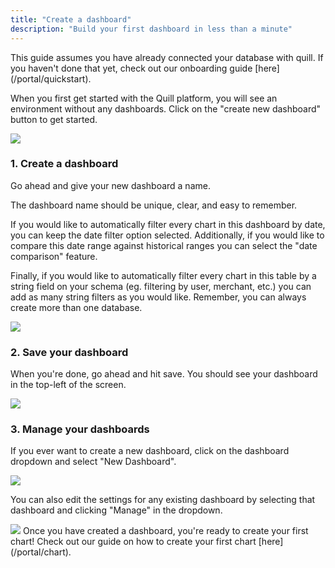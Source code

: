 ```yaml
---
title: "Create a dashboard"
description: "Build your first dashboard in less than a minute"
---
```


<Note>
	This guide assumes you have already connected your database with quill. If
	you haven't done that yet, check out our onboarding guide
	[here](/portal/quickstart).
</Note>

When you first get started with the Quill platform, you will see an environment without any dashboards. Click on the "create new dashboard" button to get started.

<img src='/images/empty_dashboard.png' />

### 1. Create a dashboard

Go ahead and give your new dashboard a name.

<Tip>The dashboard name should be unique, clear, and easy to remember.</Tip>

If you would like to automatically filter every chart in this dashboard by date, you can keep the date filter option selected. Additionally, if you would like to compare this date range against historical ranges you can select the "date comparison" feature.

Finally, if you would like to automatically filter every chart in this table by a string field on your schema (eg. filtering by user, merchant, etc.) you can add as many string filters as you would like. Remember, you can always create more than one database.

<img src='/images/new_dashboard.png' />

### 2. Save your dashboard

When you're done, go ahead and hit save. You should see your dashboard in the top-left of the screen.

<img src='/images/create_chart.png' />

### 3. Manage your dashboards

If you ever want to create a new dashboard, click on the dashboard dropdown and select "New Dashboard".

<img src='/images/new_dashboard_2.png' />

You can also edit the settings for any existing dashboard by selecting that dashboard and clicking "Manage" in the dropdown.

<img src='/images/edit_dashboard.png' />

<Tip>
	Once you have created a dashboard, you're ready to create your first chart!
	Check out our guide on how to create your first chart [here](/portal/chart).
</Tip>
